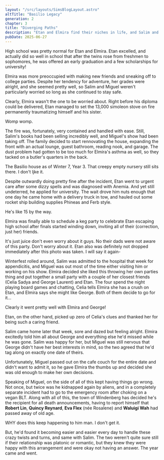 ```yaml
---
layout: "/src/layouts/SimsBlogLayout.astro"
altTitle: "Basilio Legacy"
generation: 2
chapter: 3
title: "Diverging Paths"
description: "Etan and Elmira find their niches in life, and Salim and Miguel start to feel okay despite all the curveballs thrown their way."
pubDate: 2025-06-27
---
```


High school was pretty normal for Etan and Elmira. Etan excelled, and actually did so well in school that after the twins rose from freshmen to sophomores, he was offered an early graduation and a few scholarships for university!

Elmira was more preoccupied with making new friends and sneaking off to college parties. Despite her tendency for adventure, her grades were alright, and she seemed pretty well, so Salim and Miguel weren't particularly worried so long as she continued to stay safe. 

Clearly, Elmira wasn't the one to be worried about. Right before his diploma could be delivered, Etan managed to set the 13,000 simoleon stove on fire permanently traumatizing himself and his sister.

<BlogImage imgSrc="/images/blog/basiliox2-3-aflame.png" imgAlt="A Sims 4 screenshot, Etan setting himself and the stove on fire as he jumps back in horror.">
Womp womp.
</BlogImage>

The fire was, fortunately, very contained and handled with ease. Still, Salim's books had been selling incredibly well, and Miguel's show had been taking off. The family decided to start rennovating the house, expanding the front with an actual lounge, guest bathroom, reading nook, and garage. The dust problem had gotten to be too much for Elmira's asthma as well, so they tacked on a butler's quarters in the back.

<BlogImage imgSrc="/images/blog/basiliox2-3-rennovated.png" imgAlt="A Sims 4 screenshot, A top-down view of the Basilio house, complete with an actual entrance area with little lights and a tiny garden, as well as a garage, reading nook, bathroom, and randomly placed chess table.">
The Basilio house as of Winter 7, Year 3. That creepy empty nursery still sits there. I don't ljke it.
</BlogImage>

Despite outwardly doing pretty fine after the incident, Etan went to urgent care after some dizzy spells and was diagnosed with Anemia. And yet still undeterred, he applied for university. The wait drove him nuts enough that one day he came home with a delivery truck in tow, and hauled out some rocket ship building supplies Phineas and Ferb style.

<BlogImage imgSrc="/images/blog/basiliox2-3-broisakid.png" imgAlt="A Sims 4 screenshot, Etan Basilio building a rocketship in the backyard.">
He's like 15 by the way.
</BlogImage>

Elmira was finally able to schedule a keg party to celebrate Etan escaping high school after finals started winding down, inviting all of their (correction, just her) friends. 

<BlogImage imgSrc="/images/blog/basiliox2-3-kegstand.png" imgAlt="A Sims 4 screenshot, Elmira Basilio holding Etan up as he tries to do a keg stand.">
It's just juice don't even worry about it guys. No their dads were not aware of this party. Don't worry about it. Etan also was definitely not dropped immediately after this photo was taken. I will say it again-
</BlogImage>

Winterfest rolled around, Salim was admitted to the hospital that week for appendicitis, and Miguel was out most of the time either visiting him or working on his show. Elmira decided she liked this throwing her own parties thing and put together a small party with a couple of her closest friends (Celia Sadya and George Laurent) and Etan. The four spend the night playing board games and chatting, Celia tells Elmira she has a crush on Etan, and Elmira says she might like George. Both of them decide to go for it...

<BlogImage imgSrc="/images/blog/basiliox2-3-kiss.png" imgAlt="A Sims 4 screenshot, Elmira Basilio having her first kiss with George Laurent">
Clearly it went pretty well with Elmira and George!
</BlogImage>

Etan, on the other hand, picked up zero of Celia's clues and thanked her for being such a caring friend.

Salim came home later that week, sore and dazed but feeling alright. Elmira excitedly told him all about George and everything else he'd missed while he was gone. Salim was happy for her, but Miguel was still nervous that George didn't have her best interests in mind, so the two agreed that he'd tag along on exactly one date of theirs.

Unfortunately, Miguel passed out on the cafe couch for the entire date and didn't want to admit it, so he gave Elmira the thumbs up and decided she was old enough to make her own decisions.

Speaking of Miguel, on the side of all of this kept having things go wrong. Not once, but twice was he kidnapped again by aliens, and in a completely separate incident had to go to the emergency room after choking on a vegan BLT. Along with all of this, the town of Windenberg has decided he's the recipient for all death announcements, having to report himself that **Robert Lin**, **Quincy Reynard**, **Eva Flex** (née Rosalene) and **Waluigi Wah** had passed away of old age.

<BlogImage imgSrc="/images/blog/basiliox2-3-aliensagain.png" imgAlt="A Sims 4 screenshot, Miguel Basilio getting abducted by aliens">
WHY does this keep happening to him man. I don't get it.
</BlogImage>

But, he'd found it becoming easier and easier every day to handle these crazy twists and turns, and same with Salim. The two weren't quite sure still if their relationship was platonic or romantic, but they knew they were happy with this arrangement and were okay not having an answer. The year came and went.